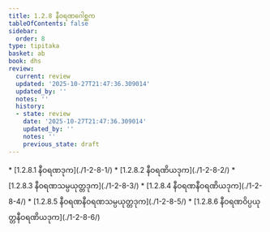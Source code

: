 ```yaml
---
title: 1.2.8 နီဝရဏဂေါစ္ဆက
tableOfContents: false
sidebar:
  order: 8
type: tipitaka
basket: ab
book: dhs
review:
  current: review
  updated: '2025-10-27T21:47:36.309014'
  updated_by: ''
  notes: ''
  history:
  - state: review
    date: '2025-10-27T21:47:36.309014'
    updated_by: ''
    notes: ''
    previous_state: draft
---
```



<ReviewStatus review={frontmatter.review} showDetails={true} />

<HypothesisAnnotation frontmatter={frontmatter} />

<DynamicBreadcrumb />



<TableOfContents book="dhs" section="1.2.8">
* [1.2.8.1 နီဝရဏဒုက](./1-2-8-1/)
* [1.2.8.2 နီဝရဏိယဒုက](./1-2-8-2/)
* [1.2.8.3 နီဝရဏသမ္ပယုတ္တဒုက](./1-2-8-3/)
* [1.2.8.4 နီဝရဏနီဝရဏိယဒုက](./1-2-8-4/)
* [1.2.8.5 နီဝရဏနီဝရဏသမ္ပယုတ္တဒုက](./1-2-8-5/)
* [1.2.8.6 နီဝရဏဝိပ္ပယုတ္တနီဝရဏိယဒုက](./1-2-8-6/)
</TableOfContents>